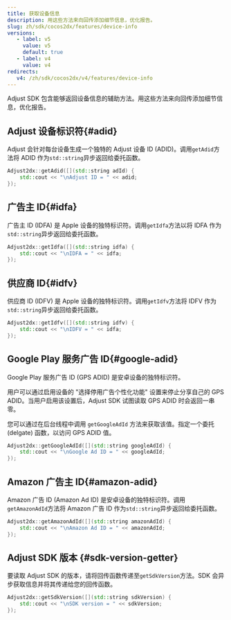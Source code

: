 ```yaml
---
title: 获取设备信息
description: 用这些方法来向回传添加细节信息，优化报告。
slug: zh/sdk/cocos2dx/features/device-info
versions:
   - label: v5
     value: v5
     default: true
   - label: v4
     value: v4
redirects:
   v4: /zh/sdk/cocos2dx/v4/features/device-info
---
```


Adjust SDK 包含能够返回设备信息的辅助方法。用这些方法来向回传添加细节信息，优化报告。

## Adjust 设备标识符{#adid}

Adjust 会针对每台设备生成一个独特的 Adjust 设备 ID \(ADID\)。调用`getAdid`方法将 ADID 作为`std::string`异步返回给委托函数。

```cpp
Adjust2dx::getAdid([](std::string adId) {
    std::cout << "\nAdjust ID = " << adid;
});
```

## 广告主 ID{#idfa}

广告主 ID \(IDFA\) 是 Apple 设备的独特标识符。调用`getIdfa`方法以将 IDFA 作为`std::string`异步返回给委托函数。

```cpp
Adjust2dx::getIdfa([](std::string idfa) {
    std::cout << "\nIDFA = " << idfa;
});
```

## 供应商 ID{#idfv}

供应商 ID \(IDFV\) 是 Apple 设备的独特标识符。调用`getIdfv`方法将 IDFV 作为`std::string`异步返回给委托函数。

```cpp
Adjust2dx::getIdfv([](std::string idfv) {
    std::cout << "\nIDFV = " << idfa;
});
```

## Google Play 服务广告 ID{#google-adid}

Google Play 服务广告 ID \(GPS ADID\) 是安卓设备的独特标识符。

用户可以通过启用设备的 "选择停用广告个性化功能" 设置来停止分享自己的 GPS ADID。当用户启用该设置后，Adjust SDK 试图读取 GPS ADID 时会返回一串零。

您可以通过在后台线程中调用 `getGoogleAdId` 方法来获取该值。指定一个委托 \(delgate\) 函数，以访问 GPS ADID 值。

```cpp
Adjust2dx::getGoogleAdId([](std::string googleAdId) {
    std::cout << "\nGoogle Ad ID = " << googleAdId;
});
```

## Amazon 广告主 ID{#amazon-adid}

Amazon 广告 ID \(Amazon Ad ID\) 是安卓设备的独特标识符。调用`getAmazonAdId`方法将 Amazon 广告 ID 作为`std::string`异步返回给委托函数。

```cpp
Adjust2dx::getAmazonAdId([](std::string amazonAdId) {
    std::cout << "\nAmazon Ad ID = " << amazonAdId;
});
```

## Adjust SDK 版本 {#sdk-version-getter}

要读取 Adjust SDK 的版本，请将回传函数传递至`getSdkVersion`方法。SDK 会异步获取信息并将其传递给您的回传函数。

```cpp
Adjust2dx::getSdkVersion([](std::string sdkVersion) {
    std::cout << "\nSDK version = " << sdkVersion;
});
```
